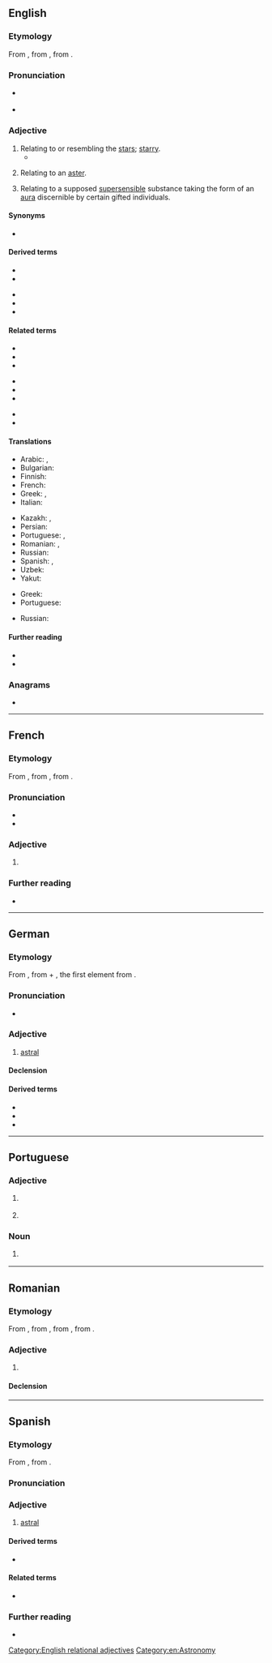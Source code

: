 ==English==

===Etymology===
From {{der|en|LL.|astralis}}, from {{der|en|la|astrum||star}}, from {{der|en|grc|ἄστρον||star}}.

===Pronunciation===
* {{a|US}} {{IPA|en|/ˈæstɹəl/}}
* {{audio|en|en-us-astral.ogg|Audio (US)}}

===Adjective===
{{en-adj}}

# Relating to or resembling the [[star]]s; [[starry]].
#* {{RQ:Dryden Tyrannick Love|scene=i|page=29|passage=Some '''Aſtral''' forms I muſt invoke by prayer, / Fram'd of all pureſt Atoms of the Air; [...]}}
# {{lb|en|biology}} Relating to an [[aster]].
#: {{ux|en|'''astral''' rays}}
#: {{ux|en|'''astral''' sphere}}
# {{lb|en|parapsychology|theosophy}} Relating to a supposed [[supersensible]] substance taking the form of an [[aura]] discernible by certain gifted individuals.

====Synonyms====
* {{sense|relating to stars}} {{l|en|starly}} {{qual|nonstandard}}

====Derived terms====
{{rel-top|Terms derived from ''astral''}}
* {{l|en|astral body}}
* {{l|en|astral crown}}
{{rel-mid}}
* {{l|en|astrally}}
* {{l|en|astral projection}}
* {{l|en|subastral}}
{{rel-bottom}}

====Related terms====
{{rel-top3|Terms etymologically related to ''astral''}}
* {{l|en|astrologist}}
* {{l|en|astrology}}
* {{l|en|astronomer}}
{{rel-mid3}}
* {{l|en|astronomical}}
* {{l|en|astronomically}}
* {{l|en|astronomy}}
{{rel-mid3}}
* {{l|en|astrometry}}
* {{l|en|astrophysics}}
{{rel-bottom}}

====Translations====
{{trans-top|relating to or resembling the stars}}
* Arabic: {{t|ar|نَجْمِيّ|m}}, {{t|ar|نَجْمِيَّة|f}}
* Bulgarian: {{t|bg|звезден}}
* Finnish: {{t+|fi|astraalinen}}
* French: {{t+|fr|astral}}
* Greek: {{t+|el|αστρικός|m}}, {{t|el|αστρώος|m}}
* Italian: {{t+|it|astrale}}
{{trans-mid}}
* Kazakh: {{t|kk|жұлдыздық}}, {{t|kk|жұлдызды}}
* Persian: {{t+|fa|اختری|tr=axtarī}}
* Portuguese: {{t+|pt|astral}}, {{t+|pt|estelar}}
* Romanian: {{t+|ro|astral|m|n}}, {{t+|ro|stelar|m|n}}
* Russian: {{t+|ru|звёздный}}
* Spanish: {{t+|es|astral}}, {{t+|es|estelar}}
* Uzbek: {{t+|uz|yulduzli}}
* Yakut: {{t|sah|сулустаах}}
{{trans-bottom}}

{{trans-top|relating to a supposed supersensible substance}}
* Greek: {{t+|el|αστρικός|m}}
* Portuguese: {{t+|pt|astral}}
{{trans-mid}}
* Russian: {{t+|ru|астра́льный}}
{{trans-bottom}}

====Further reading====
* {{R:Webster 1913}}
* {{R:Century 1911}}

===Anagrams===
* {{anagrams|en|a=aalrst|Lastra|Starla|altars|ratals|talars|tarsal}}

[[Category:English relational adjectives]]
[[Category:en:Astronomy]]

----

==French==

===Etymology===
From {{der|fr|LL.|astralis}}, from {{der|fr|la|astrum||star}}, from {{der|fr|grc|ἄστρον||star}}.

===Pronunciation===
* {{fr-IPA}}
* {{audio|fr|Fr-astral.ogg|Audio}}

===Adjective===
{{fr-adj}}

# {{l|en|astral}}

===Further reading===
* {{R:TLFi}}

----

==German==

===Etymology===
From {{der|de|LL.|astralis}}, from {{der|de|la|astrum||star}} + {{m|la|-ālis}}, the first element from {{der|de|grc|ἄστρον||star}}.

===Pronunciation===
* {{rhymes|de|aːl|s=2}}

===Adjective===
{{de-adj|-}}

# [[#English|astral]]

====Declension====
{{de-decl-adj-notcomp|astral}}

====Derived terms====
* {{l|de|Astralleib}}
* {{l|de|Astralprojektion}}
* {{l|de|Astralreise}}

----

==Portuguese==

===Adjective===
{{pt-adj|astra|l}}

# {{l|en|astral}} {{gloss|relating to or resembling the stars}}
#: {{syn|pt|estelar}}
# {{lb|pt|parapsychology|theosophy}} {{l|en|astral}} {{gloss|relating to a supposed supersensible substance}}

===Noun===
{{pt-noun|m}}

# {{lb|pt|informal|usually with {{m|pt|alto}} or {{m|pt|baixo}}}} {{l|en|vibe}} {{gloss|the atmosphere of a person or situation}}

----

==Romanian==

===Etymology===
From {{bor|ro|fr|astral}}, from {{der|ro|LL.|astrālis}}, from {{der|ro|la|astrum||star}}, from {{der|ro|grc|ἄστρον||star}}.

===Adjective===
{{ro-adj}}

# {{l|en|astral}}

====Declension====
{{ro-decl-adj}}

----

==Spanish==

===Etymology===
From {{bor|es|LL.|astrālis}}, from {{der|es|la|astrum||star}}.

===Pronunciation===
{{es-IPA}}

===Adjective===
{{es-adj}}

# [[#English|astral]]

====Derived terms====
* {{l|es|astralmente}}

====Related terms====
* {{l|es|astro}}

===Further reading===
* {{R:DRAE}}
